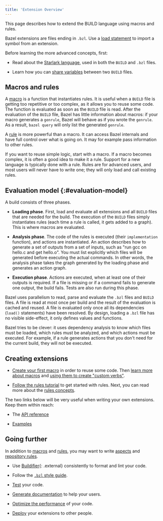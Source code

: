 ```yaml
---
title: 'Extension Overview'
---
```


<!-- [TOC] -->

This page describes how to extend the BUILD language using macros
and rules.

Bazel extensions are files ending in `.bzl`. Use a
[load statement](/versions/7.6.0/concepts/build-files#load) to import a symbol from an extension.

Before learning the more advanced concepts, first:

* Read about the [Starlark language](/versions/7.6.0/rules/language), used in both the
  `BUILD` and `.bzl` files.

* Learn how you can [share variables](/versions/7.6.0/build/share-variables)
  between two `BUILD` files.

## Macros and rules

A [macro](/versions/7.6.0/extending/macros) is a function that instantiates rules. It is useful when a
`BUILD` file is getting too repetitive or too complex, as it allows you to reuse
some code. The function is evaluated as soon as the `BUILD` file is read. After
the evaluation of the `BUILD` file, Bazel has little information about macros:
if your macro generates a `genrule`, Bazel will behave as if you wrote the
`genrule`. As a result, `bazel query` will only list the generated `genrule`.

A [rule](/versions/7.6.0/extending/rules) is more powerful than a macro. It can access Bazel
internals and have full control over what is going on. It may for example pass
information to other rules.

If you want to reuse simple logic, start with a macro. If a macro becomes
complex, it is often a good idea to make it a rule. Support for a new language
is typically done with a rule. Rules are for advanced users, and most
users will never have to write one; they will only load and call existing
rules.

## Evaluation model {:#evaluation-model}

A build consists of three phases.

* **Loading phase**. First, load and evaluate all extensions and all `BUILD`
  files that are needed for the build. The execution of the `BUILD` files simply
  instantiates rules (each time a rule is called, it gets added to a graph).
  This is where macros are evaluated.

* **Analysis phase**. The code of the rules is executed (their `implementation`
  function), and actions are instantiated. An action describes how to generate
  a set of outputs from a set of inputs, such as "run gcc on hello.c and get
  hello.o". You must list explicitly which files will be generated before
  executing the actual commands. In other words, the analysis phase takes
  the graph generated by the loading phase and generates an action graph.

* **Execution phase**. Actions are executed, when at least one of their outputs is
  required. If a file is missing or if a command fails to generate one output,
  the build fails. Tests are also run during this phase.

Bazel uses parallelism to read, parse and evaluate the `.bzl` files and `BUILD`
files. A file is read at most once per build and the result of the evaluation is
cached and reused. A file is evaluated only once all its dependencies (`load()`
statements) have been resolved. By design, loading a `.bzl` file has no visible
side-effect, it only defines values and functions.

Bazel tries to be clever: it uses dependency analysis to know which files must
be loaded, which rules must be analyzed, and which actions must be executed. For
example, if a rule generates actions that you don't need for the current build,
they will not be executed.

## Creating extensions

* [Create your first macro](/versions/7.6.0/rules/macro-tutorial) in order to
  reuse some code. Then [learn more about macros](/versions/7.6.0/extending/macros) and
  [using them to create "custom verbs"](/versions/7.6.0/rules/verbs-tutorial).

* [Follow the rules tutorial](/versions/7.6.0/rules/rules-tutorial) to get started with rules.
  Next, you can read more about the [rules concepts](/versions/7.6.0/extending/rules).

The two links below will be very useful when writing your own extensions. Keep
them within reach:

* The [API reference](/versions/7.6.0/rules/lib)

* [Examples](https://github.com/bazelbuild/examples/tree/master/rules)

## Going further

In addition to [macros](/versions/7.6.0/extending/macros) and [rules](/versions/7.6.0/extending/rules), you may want to write
[aspects](/versions/7.6.0/extending/aspects) and [repository rules](/versions/7.6.0/extending/repo).

* Use [Buildifier](https://github.com/bazelbuild/buildtools){: .external}
  consistently to format and lint your code.

* Follow the [`.bzl` style guide](/versions/7.6.0/rules/bzl-style).

* [Test](/versions/7.6.0/rules/testing) your code.

* [Generate documentation](https://skydoc.bazel.build/) to help your users.

* [Optimize the performance](/versions/7.6.0/rules/performance) of your code.

* [Deploy](/versions/7.6.0/rules/deploying) your extensions to other people.
